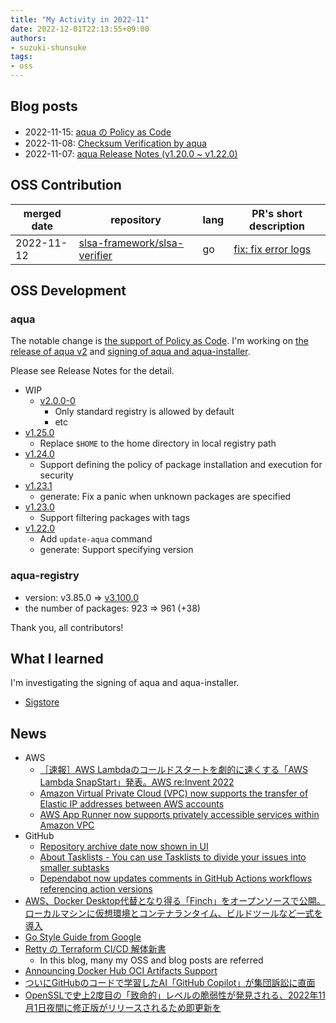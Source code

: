 ```yaml
---
title: "My Activity in 2022-11"
date: 2022-12-01T22:13:55+09:00
authors:
- suzuki-shunsuke
tags:
- oss
---
```



## Blog posts

* 2022-11-15: [aqua の Policy as Code](https://zenn.dev/shunsuke_suzuki/articles/aqua-policy-as-code)
* 2022-11-08: [Checksum Verification by aqua](https://dev.to/suzukishunsuke/checksum-verification-by-aqua-5038)
* 2022-11-07: [aqua Release Notes (v1.20.0 ~ v1.22.0)](https://zenn.dev/shunsuke_suzuki/articles/aqua-release-notes-v1200-v1220)

## OSS Contribution

merged date | repository | lang | PR's short description
--- | --- | --- | ---
2022-11-12 | [slsa-framework/slsa-verifier](https://github.com/slsa-framework/slsa-verifier) | go | [fix: fix error logs](https://github.com/slsa-framework/slsa-verifier/pull/356)

## OSS Development

### aqua

The notable change is [the support of Policy as Code](https://aquaproj.github.io/docs/tutorial-extras/policy-as-code/).
I'm working on [the release of aqua v2](https://github.com/aquaproj/aqua/pull/1413) and [signing of aqua and aqua-installer](https://github.com/aquaproj/aqua/issues/1391).

Please see Release Notes for the detail.

- WIP
  - [v2.0.0-0](https://github.com/aquaproj/aqua/releases/tag/v2.0.0-0)
    - Only standard registry is allowed by default
    - etc
- [v1.25.0](https://github.com/aquaproj/aqua/releases/tag/v1.25.0)
  - Replace `$HOME` to the home directory in local registry path
- [v1.24.0](https://github.com/aquaproj/aqua/releases/tag/v1.24.0)
  - Support defining the policy of package installation and execution for security
- [v1.23.1](https://github.com/aquaproj/aqua/releases/tag/v1.23.1)
  - generate: Fix a panic when unknown packages are specified
- [v1.23.0](https://github.com/aquaproj/aqua/releases/tag/v1.23.0)
  - Support filtering packages with tags
- [v1.22.0](https://github.com/aquaproj/aqua/releases/tag/v1.22.0)
  - Add `update-aqua` command
  - generate: Support specifying version

### aqua-registry

- version: v3.85.0 => [v3.100.0](https://github.com/aquaproj/aqua-registry/releases/tag/v3.100.0)
- the number of packages: 923 => 961 (+38)

Thank you, all contributors!

## What I learned

I'm investigating the signing of aqua and aqua-installer.

- [Sigstore](https://www.sigstore.dev/)

## News

- AWS
  - [［速報］AWS Lambdaのコールドスタートを劇的に速くする「AWS Lambda SnapStart」発表。AWS re:Invent 2022](https://www.publickey1.jp/blog/22/aws_lambdaaws_lambda_snapstartaws_reinvent_2022.html)
  - [Amazon Virtual Private Cloud (VPC) now supports the transfer of Elastic IP addresses between AWS accounts](https://aws.amazon.com/about-aws/whats-new/2022/10/amazon-virtual-private-cloud-vpc-transfer-elastic-ip-addresses-between-aws-accounts/)
  - [AWS App Runner now supports privately accessible services within Amazon VPC](https://aws.amazon.com/about-aws/whats-new/2022/11/aws-app-runner-supports-privately-accessible-services-amazon-vpc/)
- GitHub
  - [Repository archive date now shown in UI](https://github.blog/changelog/2022-11-23-repository-archive-date-now-shown-in-ui/)
  - [About Tasklists - You can use Tasklists to divide your issues into smaller subtasks](https://docs.github.com/en/issues/tracking-your-work-with-issues/about-tasklists)
  - [Dependabot now updates comments in GitHub Actions workflows referencing action versions](https://github.blog/changelog/2022-10-31-dependabot-now-updates-comments-in-github-actions-workflows-referencing-action-versions/)
- [AWS、Docker Desktop代替となり得る「Finch」をオープンソースで公開。ローカルマシンに仮想環境とコンテナランタイム、ビルドツールなど一式を導入](https://www.publickey1.jp/blog/22/awsdocker_desktopfinch.html)
- [Go Style Guide from Google](https://google.github.io/styleguide/go/)
- [Retty の Terraform CI/CD 解体新書](https://engineer.retty.me/entry/2022/11/18/130000)
  - In this blog, many my OSS and blog posts are referred
- [Announcing Docker Hub OCI Artifacts Support](https://www.docker.com/blog/announcing-docker-hub-oci-artifacts-support/)
- [ついにGitHubのコードで学習したAI「GitHub Copilot」が集団訴訟に直面](https://gigazine.net/news/20221104-github-copilot-lawsuit/)
- [OpenSSLで史上2度目の「致命的」レベルの脆弱性が発見される、2022年11月1日夜間に修正版がリリースされるため即更新を](https://gigazine.net/news/20221101-openssl-critical-vulnerability-fix/)
